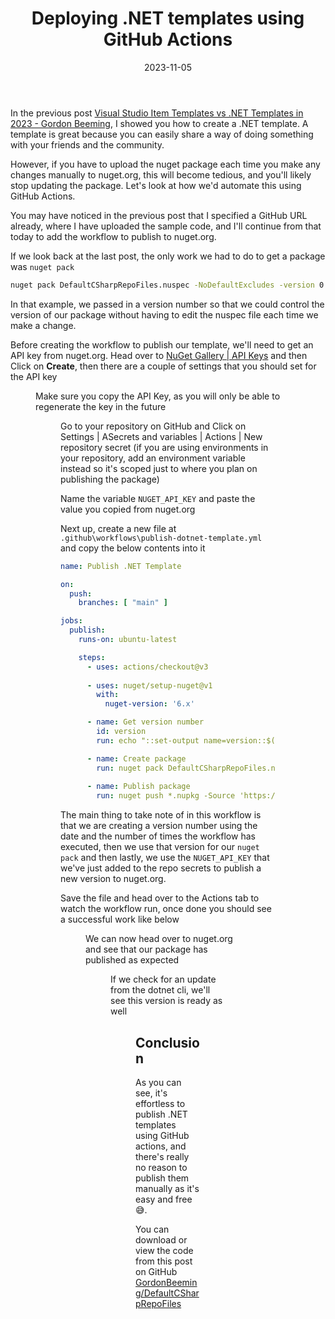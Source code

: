 ﻿---
title: 'Deploying .NET templates using GitHub Actions'
date: 2023-11-05
tags: ['git', 'nuget.org', 'GitHub Actions', 'GitHub', '.NET', '.NET CLI', 'NuGet', 'dotnet', 'dotnet new']
draft: false
summary: 'Once you''ve created a .NET template, you should automate the updates of the package using GitHub actions to remove the effort required in publishing updates'
---


In the previous post [Visual Studio Item Templates vs .NET Templates in 2023 - Gordon Beeming](https://gordonbeeming.com/blog/visual-studio-item-templates-vs-net-templates-in-2023), I showed you how to create a .NET template. A template is great because you can easily share a way of doing something with your friends and the community.

However, if you have to upload the nuget package each time you make any changes manually to nuget.org, this will become tedious, and you'll likely stop updating the package. Let's look at how we'd automate this using GitHub Actions.

You may have noticed in the previous post that I specified a GitHub URL already, where I have uploaded the sample code, and I'll continue from that today to add the workflow to publish to nuget.org.

If we look back at the last post, the only work we had to do to get a package was `nuget pack `


```bat
nuget pack DefaultCSharpRepoFiles.nuspec -NoDefaultExcludes -version 0.0.0.3
```


In that example, we passed in a version number so that we could control the version of our package without having to edit the nuspec file each time we make a change. 

Before creating the workflow to publish our template, we'll need to get an API key from nuget.org. Head over to [NuGet Gallery | API Keys](https://www.nuget.org/account/apikeys) and then Click on **Create**, then there are a couple of settings that you should set for the API key


<Figure src="https://gordonbeeming.com/blog/binaries/stream/image-png/da39a3ee5e6b4b0d3255bfef95601890afd80709/2023-11-05_21-18-32.png" alt="Make sure you configure the scope of the API Key to only what is required" width="0" height="0" caption="Make sure you configure the scope of the API Key to only what is required" />


Make sure you copy the API Key, as you will only be able to regenerate the key in the future


<Figure src="https://gordonbeeming.com/blog/binaries/stream/image-png/da39a3ee5e6b4b0d3255bfef95601890afd80709/2023-11-05_21-24-22.png" alt="Copy the API Key, as we'll use this in the next steps" width="0" height="0" caption="Copy the API Key, as we'll use this in the next steps" />


Go to your repository on GitHub and Click on Settings | ASecrets and variables | Actions | New repository secret (if you are using environments in your repository, add an environment variable instead so it's scoped just to where you plan on publishing the package)

Name the variable `NUGET_API_KEY` and paste the value you copied from nuget.org

Next up, create a new file at `.github\workflows\publish-dotnet-template.yml` and copy the below contents into it


```yaml
name: Publish .NET Template

on:
  push:
    branches: [ "main" ]

jobs:
  publish:
    runs-on: ubuntu-latest

    steps:
      - uses: actions/checkout@v3
      
      - uses: nuget/setup-nuget@v1
        with:
          nuget-version: '6.x'

      - name: Get version number
        id: version
        run: echo "::set-output name=version::$(date +'%Y.%m.%d').$GITHUB_RUN_NUMBER"

      - name: Create package
        run: nuget pack DefaultCSharpRepoFiles.nuspec -NoDefaultExcludes -version ${{ steps.version.outputs.version }}
        
      - name: Publish package
        run: nuget push *.nupkg -Source 'https://api.nuget.org/v3/index.json' -ApiKey ${{secrets.NUGET_API_KEY}}
```


The main thing to take note of in this workflow is that we are creating a version number using the date and the number of times the workflow has executed, then we use that version for our `nuget pack` and then lastly, we use the `NUGET_API_KEY` that we've just added to the repo secrets to publish a new version to nuget.org.

Save the file and head over to the Actions tab to watch the workflow run, once done you should see a successful work like below


<Figure src="https://gordonbeeming.com/blog/binaries/stream/image-png/da39a3ee5e6b4b0d3255bfef95601890afd80709/2023-11-05_21-28-42.png" alt="This success of this workflow means a new version of our package has published to nuget.org" width="0" height="0" caption="This success of this workflow means a new version of our package has published to nuget.org" />


We can now head over to nuget.org and see that our package has published as expected


<Figure src="https://gordonbeeming.com/blog/binaries/stream/image-png/da39a3ee5e6b4b0d3255bfef95601890afd80709/2023-11-05_21-35-10.png" alt="Version 2023.11.5.1 of the package GordonBeeming.DefaultFiles.CSharp was publish from this workflow" width="0" height="0" caption="Version 2023.11.5.1 of the package GordonBeeming.DefaultFiles.CSharp was publish from this workflow" />


If we check for an update from the dotnet cli, we'll see this version is ready as well


<Figure src="https://gordonbeeming.com/blog/binaries/stream/image-png/da39a3ee5e6b4b0d3255bfef95601890afd80709/2023-11-05_21-37-48.png" alt="dotnet new update --check-only shows a new update of our package is available " width="0" height="0" caption="dotnet new update --check-only shows a new update of our package is available " />


## Conclusion

As you can see, it's effortless to publish .NET templates using GitHub actions, and there's really no reason to publish them manually as it's easy and free 😅.

You can download or view the code from this post on GitHub [GordonBeeming/DefaultCSharpRepoFiles](https://github.com/GordonBeeming/DefaultCSharpRepoFiles)

